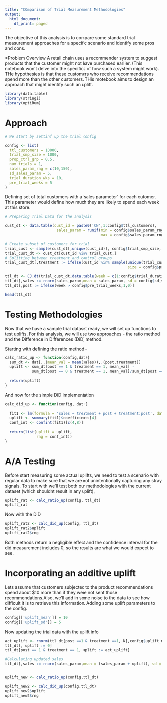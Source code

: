 ```yaml
---
title: "COmparison of Trial Measurement Methodologies"
output:
  html_document:
    df_print: paged
---
```


The objective of this analysis is to compare some standard trial measurement approaches for a specific scenario and identify some pros and cons.

*Problem Overview
A retail chain uses a recommender system to suggest products that the customer might not have purchased earlier. (This notebook won't delve into the specifics of how such a system might work). THe hypothesies is that these customers who receive recommendations spend more than the other customers. THis motebook aims to design an approach that might identify such an uplift.


```r
library(data.table)
library(stringi)
library(optiRum)

```


# Approach

```r
# We start by settinf up the trial config

config <- list(
  ttl_customers = 10000,
  trial_smp_size = 1000,
  prop_ctrl_grp = 0.5,
  num_trials = 1,
  sales_param_rng = c(10,150),
  sd_sales_param = 5,
  trial_duration_wks = 10,
  pre_trial_weeks = 5
)

```


Defining  set of total customers with a 'sales parameter' for each cutomer. This parameter would define how much they are likely to spend each week at this store.

```r

# Preparing Trial Data for the analysis

cust_dt <- data.table(cust_id = paste0('CN',1:config$ttl_customers),
                       sales_param = runif(min = config$sales_param_rng[1],
                                           max = config$sales_param_rng[2],n = config$ttl_customers))

# Create subset of customers for trial
trial_cust <- sample(cust_dt[,unique(cust_id)], config$trial_smp_size, replace = F)
trial_cust_dt <- cust_dt[cust_id %in% trial_cust,]
# Splitting between treatment and control groups
trial_cust_dt[,treatment := ifelse(cust_id %in% sample(unique(trial_cust_dt$cust_id),
                                                       size = config$prop_ctrl_grp*nrow(trial_cust_dt),replace = F),0,1)]

ttl_dt <- CJ.dt(trial_cust_dt,data.table(week = c(1:config$trial_duration_wks)))
ttl_dt[,sales := rnorm(sales_param,mean = sales_param, sd = config$sd_sales_param)]
ttl_dt[,post := ifelse(week > config$pre_trial_weeks,1,0)]

head(ttl_dt)

```

# Testing Methodologies 
Now that we have a sample trial dataset ready, we will set up functions to test uplifts. For this analysis, we will use two approaches - the ratio method and the Difference in Differences (DiD) method.

Starting with defining the ratio method - 

```r

calc_ratio_up <- function(config,dat){
  sum_dt <- dat[,.(mean_val = mean(sales)),.(post,treatment)]
  uplift <- sum_dt[post == 1 & treatment == 1, mean_val] - 
            sum_dt[post == 0 & treatment == 1, mean_val]/sum_dt[post == 0 & treatment == 0, mean_val]*sum_dt[post == 1 &    treatment == 0, mean_val]
  
  return(uplift)
}

```

And now for the simple DiD implementation

```r

calc_did_up <- function(config, dat){
  
  fit1 <- lm(formula = 'sales ~ treatment + post + treatment:post', data = dat)
  uplift <- summary(fit1)$coefficients[4]
  conf_int <- confint(fit1)[c(4,8)]
  
  return(list(uplift = uplift,
              rng = conf_int))
}

```

# A/A Testing

Before start measuring some actual uplifts, we need to test a scenario with regular data to make sure that we are not unintentionally capturing any stray signals.
To start with we'll test both our methodologies with the current dataset (which shouldnt result in any uplift),

```r

uplift_rat <- calc_ratio_up(config, ttl_dt)
uplift_rat

```

Now with the DiD

```r

uplift_rat2 <- calc_did_up(config, ttl_dt)
uplift_rat2$uplift
uplift_rat2$rng

```

Both methods return a negligible effect and the confidence interval for the did measurement includes 0, so the results are what we would expect to see.

# Incorporating an additive uplift

Lets assume that customers subjected to the product recommendations spend about $10 more than if they were not sent those recommendations.Also, we'll add in some noise to the data to see how difficult it is to retrieve this information.
Adding some uplift parameters to the config.

```r
config[['uplift_mean']] = 10
config[['uplift_sd']] = 5
```

Now updating the trial data with the uplift info

```r
act_uplift <- rnorm(ttl_dt[post ==1 & treatment ==1,.N],config$uplift_mean, config$uplift_sd)
ttl_dt[, uplift := 0]
ttl_dt[post == 1 & treatment == 1, uplift := act_uplift]
```

```r
#Calculating updated sales
ttl_dt[,sales := rnorm(sales_param,mean = (sales_param + uplift), sd = config$sd_sales_param)]


uplift_new <- calc_ratio_up(config,ttl_dt)

uplift_new2 <- calc_did_up(config,ttl_dt)
uplift_new2$uplift
uplift_new2$rng

```

